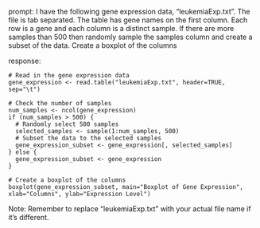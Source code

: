 prompt:
I have the following gene expression data, "leukemiaExp.txt". The file is tab separated. The table has gene names on the first column. Each row is a gene and each column is a distinct sample.  If there are more samples than 500 then randomly sample the samples column and create a subset of the data. Create a boxplot of the columns

response:
```
# Read in the gene expression data
gene_expression <- read.table("leukemiaExp.txt", header=TRUE, sep="\t")

# Check the number of samples
num_samples <- ncol(gene_expression)
if (num_samples > 500) {
  # Randomly select 500 samples
  selected_samples <- sample(1:num_samples, 500)
  # Subset the data to the selected samples
  gene_expression_subset <- gene_expression[, selected_samples]
} else {
  gene_expression_subset <- gene_expression
}

# Create a boxplot of the columns
boxplot(gene_expression_subset, main="Boxplot of Gene Expression", xlab="Columns", ylab="Expression Level")
```
Note: Remember to replace "leukemiaExp.txt" with your actual file name if it's different.
